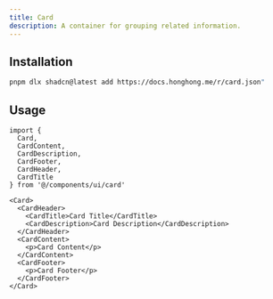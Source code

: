 ```yaml
---
title: Card
description: A container for grouping related information.
---
```


<ComponentPreview name='card/card' />

## Installation

```bash
pnpm dlx shadcn@latest add https://docs.honghong.me/r/card.json"
```

## Usage

```tsx
import {
  Card,
  CardContent,
  CardDescription,
  CardFooter,
  CardHeader,
  CardTitle
} from '@/components/ui/card'
```

```tsx
<Card>
  <CardHeader>
    <CardTitle>Card Title</CardTitle>
    <CardDescription>Card Description</CardDescription>
  </CardHeader>
  <CardContent>
    <p>Card Content</p>
  </CardContent>
  <CardFooter>
    <p>Card Footer</p>
  </CardFooter>
</Card>
```
